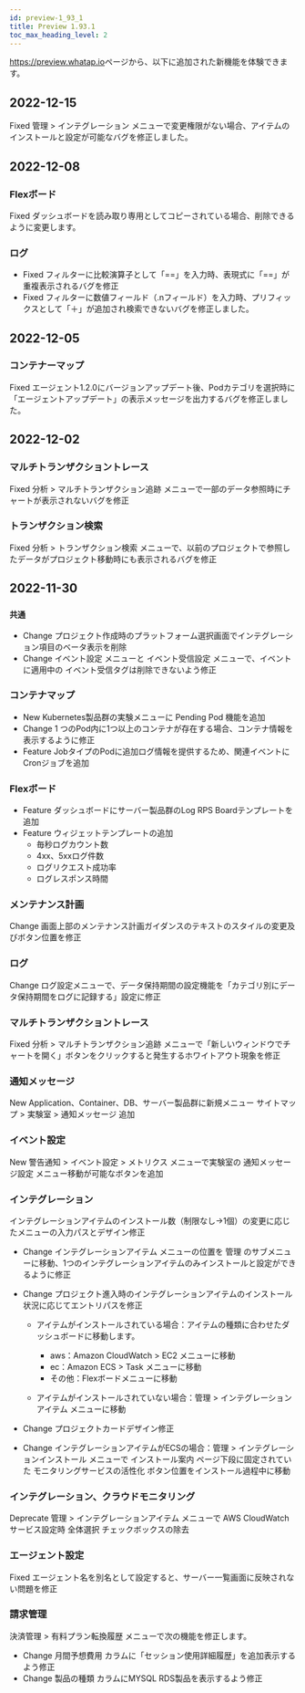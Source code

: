 ```yaml
---
id: preview-1_93_1
title: Preview 1.93.1
toc_max_heading_level: 2
---
```


<head>
<meta name="robots" content="noindex, nofollow"/>
</head>


<https://preview.whatap.io>ページから、以下に追加された新機能を体験できます。 

## 2022-12-15

<Status>Fixed</Status> <UI>管理</UI> > <UI>インテグレーション</UI> メニューで変更権限がない場合、アイテムのインストールと設定が可能なバグを修正しました。

## 2022-12-08

### Flexボード

<Status>Fixed</Status> ダッシュボードを読み取り専用としてコピーされている場合、削除できるように変更します。

### ログ

-   <Status>Fixed</Status> フィルターに比較演算子として「==」を入力時、表現式に「==」が重複表示されるバグを修正
-   <Status>Fixed</Status> フィルターに数値フィールド（.nフィールド）を入力時、プリフィックスとして「＋」が追加され検索できないバグを修正しました。

## 2022-12-05

### コンテナーマップ

<Status>Fixed</Status> エージェント1.2.0にバージョンアップデート後、Podカテゴリを選択時に「エージェントアップデート」の表示メッセージを出力するバグを修正しました。

## 2022-12-02

### マルチトランザクショントレース

<Status>Fixed</Status> <UI>分析</UI> > <UI>マルチトランザクション追跡</UI> メニューで一部のデータ参照時にチャートが表示されないバグを修正

### トランザクション検索

<Status>Fixed</Status> <UI>分析</UI> > <UI>トランザクション検索</UI> メニューで、以前のプロジェクトで参照したデータがプロジェクト移動時にも表示されるバグを修正

## 2022-11-30

### `共通`

-   <Status>Change</Status> プロジェクト作成時のプラットフォーム選択画面でインテグレーション項目のベータ表示を削除
-   <Status>Change</Status> <UI>イベント設定</UI> メニューと <UI>イベント受信設定</UI> メニューで、イベントに適用中の <UI>イベント受信タグ</UI>は削除できないよう修正

### コンテナマップ

-   <Status>New</Status> Kubernetes製品群の実験メニューに <UI>Pending Pod</UI> 機能を追加
-   <Status>Change</Status> 1 つのPod内に1つ以上のコンテナが存在する場合、コンテナ情報を表示するように修正
-   <Status>Feature</Status> JobタイプのPodに追加ログ情報を提供するため、関連イベントにCronジョブを追加

### Flexボード

-   <Status>Feature</Status> ダッシュボードにサーバー製品群のLog RPS Boardテンプレートを追加
-   <Status>Feature</Status> ウィジェットテンプレートの追加
    * 毎秒ログカウント数
    * 4xx、5xxログ件数
    * ログリクエスト成功率
    * ログレスポンス時間

### メンテナンス計画

<Status>Change</Status> 画面上部のメンテナンス計画ガイダンスのテキストのスタイルの変更及びボタン位置を修正

### ログ

<Status>Change</Status> ログ設定メニューで、データ保持期間の設定機能を「カテゴリ別にデータ保持期間をログに記録する」設定に修正

### マルチトランザクショントレース

<Status>Fixed</Status> <UI>分析</UI> > <UI>マルチトランザクション追跡</UI> メニューで「新しいウィンドウでチャートを開く」ボタンをクリックすると発生するホワイトアウト現象を修正

### 通知メッセージ

<Status>New</Status> Application、Container、DB、サーバー製品群に新規メニュー <UI>サイトマップ</UI> > <UI>実験室</UI> > <UI>通知メッセージ</UI> 追加

### イベント設定

<Status>New</Status> <UI>警告通知</UI> > <UI>イベント設定</UI> > <UI>メトリクス</UI> メニューで実験室の <UI>通知メッセージ設定</UI> メニュー移動が可能なボタンを追加

### インテグレーション

インテグレーションアイテムのインストール数（制限なし→1個）の変更に応じたメニューの入力パスとデザイン修正

-   <Status>Change</Status> <UI>インテグレーションアイテム</UI> メニューの位置を <UI>管理</UI> のサブメニューに移動、1つのインテグレーションアイテムのみインストールと設定ができるように修正

-   <Status>Change</Status> プロジェクト進入時のインテグレーションアイテムのインストール状況に応じてエントリパスを修正

    -   アイテムがインストールされている場合：アイテムの種類に合わせたダッシュボードに移動します。
        -   aws：<UI>Amazon CloudWatch</UI> > <UI>EC2</UI> メニューに移動
        -   ec：<UI>Amazon ECS</UI> > <UI>Task</UI> メニューに移動
        -   その他：<UI>Flexボード</UI>メニューに移動

    -   アイテムがインストールされていない場合：<UI>管理</UI> > <UI>インテグレーションアイテム</UI> メニューに移動

-   <Status>Change</Status> プロジェクトカードデザイン修正

-   <Status>Change</Status> インテグレーションアイテムがECSの場合：<UI>管理</UI> > <UI>インテグレーションインストール</UI> メニューで <UI>インストール案内</UI> ページ下段に固定されていた <UI>モニタリングサービスの活性化</UI> ボタン位置をインストール過程中に移動

### インテグレーション、クラウドモニタリング

<Status>Deprecate</Status> <UI>管理</UI> > <UI>インテグレーションアイテム</UI> メニューで <UI>AWS CloudWatch</UI> サービス設定時 <UI>全体選択</UI> チェックボックスの除去

### エージェント設定

<Status>Fixed</Status> エージェント名を別名として設定すると、サーバー一覧画面に反映されない問題を修正

### 請求管理

<UI>決済管理</UI> > <UI>有料プラン転換履歴</UI> メニューで次の機能を修正します。

-   <Status>Change</Status> <UI>月間予想費用</UI> カラムに「セッション使用詳細履歴」を追加表示するよう修正
-   <Status>Change</Status> <UI>製品の種類</UI> カラムにMYSQL RDS製品を表示するよう修正
